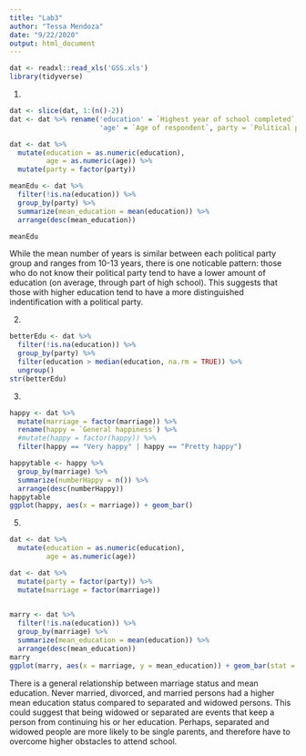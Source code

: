 ```yaml
---
title: "Lab3"
author: "Tessa Mendoza"
date: "9/22/2020"
output: html_document
---
```


```r
dat <- readxl::read_xls('GSS.xls')
library(tidyverse)
```

1)
```r
dat <- slice(dat, 1:(n()-2))
dat <- dat %>% rename('education' = `Highest year of school completed`,
                      'age' = `Age of respondent`, party = `Political party affiliation`, 'marriage' = `Marital status`)

dat <- dat %>%
  mutate(education = as.numeric(education),
         age = as.numeric(age)) %>%
  mutate(party = factor(party))

meanEdu <- dat %>%
  filter(!is.na(education)) %>%
  group_by(party) %>%
  summarize(mean_education = mean(education)) %>%
  arrange(desc(mean_education))

meanEdu
```
While the mean number of years is similar between each political party group and ranges from 10-13 years, there is one noticable pattern: those who do not know their political party tend to have a lower amount of education (on average, through part of high school). This suggests that those with higher education tend to have a more distinguished indentification with a political party. 


2)
```r
betterEdu <- dat %>%
  filter(!is.na(education)) %>%
  group_by(party) %>%
  filter(education > median(education, na.rm = TRUE)) %>%
  ungroup()
str(betterEdu)
```

3)
```r
happy <- dat %>%
  mutate(marriage = factor(marriage)) %>%
  rename(happy = `General happiness`) %>%
  #mutate(happy = factor(happy)) %>%
  filter(happy == "Very happy" | happy == "Pretty happy")

happytable <- happy %>%
  group_by(marriage) %>%
  summarize(numberHappy = n()) %>%
  arrange(desc(numberHappy))
happytable
ggplot(happy, aes(x = marriage)) + geom_bar()
```


5)
```r
dat <- dat %>%
  mutate(education = as.numeric(education),
         age = as.numeric(age))

dat <- dat %>%
  mutate(party = factor(party)) %>%
  mutate(marriage = factor(marriage))

 
marry <- dat %>%
  filter(!is.na(education)) %>%
  group_by(marriage) %>%
  summarize(mean_education = mean(education)) %>%
  arrange(desc(mean_education))
marry
ggplot(marry, aes(x = marriage, y = mean_education)) + geom_bar(stat = 'identity')
```

There is a general relationship between marriage status and mean education. Never married, divorced, and married persons had a higher mean education status compared to separated and widowed persons. This could suggest that being widowed or separated are events that keep a person from continuing his or her education. Perhaps, separated and widowed people are more likely to be single parents, and therefore have to overcome higher obstacles to attend school.
